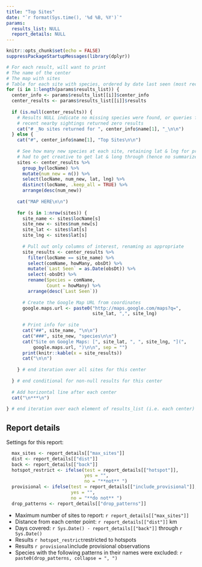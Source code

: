 ```yaml
---
title: "Top Sites"
date: "`r format(Sys.time(), '%d %B, %Y')`"
params:
  results_list: NULL
  report_details: NULL
---
```


```r
knitr::opts_chunk$set(echo = FALSE)
suppressPackageStartupMessages(library(dplyr))
```

```r
# For each result, will want to print
# The name of the center
# The map with sites
# Table for each site with species, ordered by date last seen (most recent first)
for (i in 1:length(params$results_list)) {
  center_info <- params$results_list[[i]]$center_info
  center_results <- params$results_list[[i]]$results
  
  if (is.null(center_results)) {
    # Results NULL indicate no missing species were found, or queries for 
    # recent nearby sightings returned zero results
    cat("# _No sites returned for ", center_info$name[1], "_\n\n")
  } else {
    cat("#", center_info$name[1], "Top Sites\n\n")
    
    # See how many new species at each site, retaining lat & lng for printing map
    # had to get creative to get lat & long through (hence no summarize)
    sites <- center_results %>%
      group_by(locName) %>%
      mutate(num_new = n()) %>%
      select(locName, num_new, lat, lng) %>%
      distinct(locName, .keep_all = TRUE) %>%
      arrange(desc(num_new))
    
    cat("MAP HERE\n\n")
    
    for (s in 1:nrow(sites)) {
      site_name <- sites$locName[s]
      site_new <- sites$num_new[s]
      site_lat <- sites$lat[s]
      site_lng <- sites$lat[s]
      
      # Pull out only columns of interest, renaming as appropriate
      site_results <- center_results %>%
        filter(locName == site_name) %>%
        select(comName, howMany, obsDt) %>%
        mutate(`Last Seen` = as.Date(obsDt)) %>%
        select(-obsDt) %>%
        rename(Species = comName,
               Count = howMany) %>%
        arrange(desc(`Last Seen`))
      
      # Create the Google Map URL from coordinates
      google.maps.url <- paste0("http://maps.google.com/maps?q=",
                                site_lat, ",", site_lng)
      
      # Print info for site      
      cat("##", site_name, "\n\n")
      cat("###", site_new, "species\n\n")
      cat("Site on Google Maps: [", site_lat, ", ", site_lng, "](",
          google.maps.url, ")\n\n", sep = "")
      print(knitr::kable(x = site_results))
      cat("\n\n")    
      
    } # end iteration over all sites for this center
    
  } # end conditional for non-null results for this center
  
  # Add horizontal line after each center
  cat("\n***\n")
  
} # end iteration over each element of results_list (i.e. each center)
```

## Report details

Settings for this report:

```r
  max_sites <- report_details[["max_sites"]]
  dist <- report_details[["dist"]]
  back <- report_details[["back"]]
  hotspot_restrict <- ifelse(test = report_details[["hotspot"]], 
                             yes = "", 
                             no = "**not** ")
  provisional <- ifelse(test = report_details[["include_provisional"]],
                        yes = "", 
                        no = "**do not** ")
  drop_patterns <- report_details[["drop_patterns"]]
```

+ Maximum number of sites to report: `r report_details[["max_sites"]]`  
+ Distance from each center point: `r report_details[["dist"]]` km
+ Days covered: `r Sys.Date() - report_details[["back"]]` through `r Sys.Date()`
+ Results `r hotspot_restrict`restricted to hotspots
+ Results `r provisional`include provisional observations
+ Species with the following patterns in their names were excluded: `r paste0(drop_patterns, collapse = ", ")`
